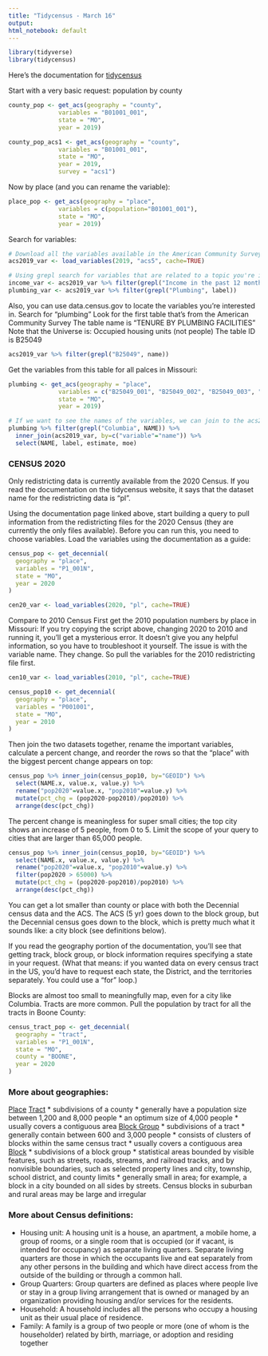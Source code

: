 ```yaml
---
title: "Tidycensus - March 16"
output: 
html_notebook: default
---
```



```r
library(tidyverse)
library(tidycensus)
```

Here's the documentation for [tidycensus](https://walker-data.com/tidycensus/articles/basic-usage.html#geography-in-tidycensus-1)

Start with a very basic request: population by county
```r
county_pop <- get_acs(geography = "county", 
              variables = "B01001_001", 
              state = "MO", 
              year = 2019)

county_pop_acs1 <- get_acs(geography = "county", 
              variables = "B01001_001", 
              state = "MO", 
              year = 2019,
              survey = "acs1")
```

Now by place (and you can rename the variable): 
```r
place_pop <- get_acs(geography = "place", 
              variables = c(population="B01001_001"), 
              state = "MO", 
              year = 2019)
```

Search for variables:
```r
# Download all the variables available in the American Community Survey 5-yr data (from 2019):
acs2019_var <- load_variables(2019, "acs5", cache=TRUE)

# Using grepl search for variables that are related to a topic you're interested in
income_var <- acs2019_var %>% filter(grepl("Income in the past 12 months", label))
plumbing_var <- acs2019_var %>% filter(grepl("Plumbing", label))

```

Also, you can use data.census.gov to locate the variables you're interested in.
Search for "plumbing"
Look for the first table that's from the American Community Survey
The table name is "TENURE BY PLUMBING FACILITIES" 
Note that the Universe is: Occupied housing units (not people)
The table ID is B25049
```r
acs2019_var %>% filter(grepl("B25049", name))
```


Get the variables from this table for all palces in Missouri:
```r
plumbing <- get_acs(geography = "place", 
              variables = c("B25049_001", "B25049_002", "B25049_003", "B25049_004", "B25049_005", "B25049_006", "B25049_007"), 
              state = "MO", 
              year = 2019)

# If we want to see the names of the variables, we can join to the acs2019_var table:
plumbing %>% filter(grepl("Columbia", NAME)) %>%
  inner_join(acs2019_var, by=c("variable"="name")) %>%
  select(NAME, label, estimate, moe)
```

### CENSUS 2020 ###

Only redistricting data is currently available from the 2020 Census.
If you read the documentation on the tidycensus website, it says that the dataset name for the redistricting data is "pl".

Using the documentation page linked above, start building a query to pull information from the redistricting files for the 2020 Census (they are currently the only files available).
Before you can run this, you need to choose variables. 
Load the variables using the documentation as a guide: 

```r
census_pop <- get_decennial(
  geography = "place",
  variables = "P1_001N",
  state = "MO",
  year = 2020
)

cen20_var <- load_variables(2020, "pl", cache=TRUE)
```

Compare to 2010 Census
First get the 2010 population numbers by place in Missouri:
If you try copying the script above, changing 2020 to 2010 and running it, you'll get a mysterious error. It doesn't give you any helpful information, so you have to troubleshoot it yourself. 
The issue is with the variable name. They change. So pull the variables for the 2010 redistricting file first.
```r
cen10_var <- load_variables(2010, "pl", cache=TRUE)

census_pop10 <- get_decennial(
  geography = "place",
  variables = "P001001",
  state = "MO",
  year = 2010
)
```

Then join the two datasets together, rename the important variables, calculate a percent change, and reorder the rows so that the "place" with the biggest percent change appears on top:
```r
census_pop %>% inner_join(census_pop10, by="GEOID") %>%
  select(NAME.x, value.x, value.y) %>%
  rename("pop2020"=value.x, "pop2010"=value.y) %>%
  mutate(pct_chg = (pop2020-pop2010)/pop2010) %>%
  arrange(desc(pct_chg))
```

The percent change is meaningless for super small cities; the top city shows an increase of 5 people, from 0 to 5.
Limit the scope of your query to cities that are larger than 65,000 people.
```r
census_pop %>% inner_join(census_pop10, by="GEOID") %>%
  select(NAME.x, value.x, value.y) %>%
  rename("pop2020"=value.x, "pop2010"=value.y) %>%
  filter(pop2020 > 65000) %>%
  mutate(pct_chg = (pop2020-pop2010)/pop2010) %>%
  arrange(desc(pct_chg))
```

You can get a lot smaller than county or place with both the Decennial census data and the ACS.
The ACS (5 yr) goes down to the block group, but the Decennial census goes down to the block, which is pretty much what it sounds like: a city block (see definitions below). 

If you read the geography portion of the documentation, you'll see that getting track, block group, or block information requires specifying a state in your request. (What that means: if you wanted data on every census tract in the US, you'd have to request each state, the District, and the territories separately. You could use a "for" loop.)

Blocks are almost too small to meaningfully map, even for a city like Columbia. Tracts are more common. Pull the population by tract for all the tracts in Boone County:
```r
census_tract_pop <- get_decennial(
  geography = "tract",
  variables = "P1_001N",
  state = "MO",
  county = "BOONE",
  year = 2020
)
```

### More about geographies: 

[Place](https://www.census.gov/programs-surveys/geography/about/glossary.html#par_textimage_14)
[Tract](https://www.census.gov/programs-surveys/geography/about/glossary.html#par_textimage_13)
  * subdivisions of a county
  * generally have a population size between 1,200 and 8,000 people
  * an optimum size of 4,000 people
  * usually covers a contiguous area
[Block Group](https://www.census.gov/programs-surveys/geography/about/glossary.html#par_textimage_4)
  * subdivisions of a tract
  * generally contain between 600 and 3,000 people
  * consists of clusters of blocks within the same census tract
  * usually covers a contiguous area
[Block](https://www.census.gov/programs-surveys/geography/about/glossary.html#par_textimage_5)
  * subdivisions of a block group
  * statistical areas bounded by visible features, such as streets, roads, streams, and railroad tracks, and by nonvisible boundaries, such as selected property lines and city, township, school district, and county limits
  * generally small in area; for example, a block in a city bounded on all sides by streets. Census blocks in suburban and rural areas may be large and irregular

### More about Census definitions:
  * Housing unit: A housing unit is a house, an apartment, a mobile home, a group of rooms, or a single room that is occupied (or if vacant, is intended for occupancy) as separate living quarters. Separate living quarters are those in which the occupants live and eat separately from any other persons in the building and which have direct access from the outside of the building or through a common hall.
  * Group Quarters: Group quarters are defined as places where people live or stay in a group living arrangement that is owned or managed by an organization providing housing and/or services for the residents.
  * Household: A household includes all the persons who occupy a housing unit as their usual place of residence.
  * Family: A family is a group of two people or more (one of whom is the householder) related by birth, marriage, or adoption and residing together
